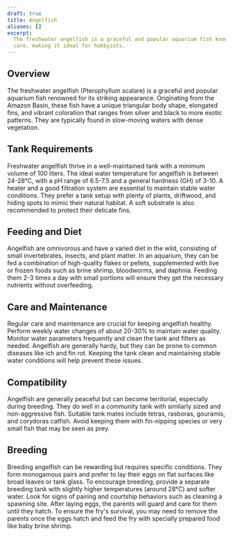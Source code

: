 ```yaml
---
draft: true
title: Angelfish
aliases: []
excerpt:
  The freshwater angelfish is a graceful and popular aquarium fish known for its striking appearance and relatively easy
  care, making it ideal for hobbyists.
---
```


## Overview

The freshwater angelfish (Pterophyllum scalare) is a graceful and popular aquarium fish renowned for its striking
appearance. Originating from the Amazon Basin, these fish have a unique triangular body shape, elongated fins, and
vibrant coloration that ranges from silver and black to more exotic patterns. They are typically found in slow-moving
waters with dense vegetation.

## Tank Requirements

Freshwater angelfish thrive in a well-maintained tank with a minimum volume of 100 liters. The ideal water temperature
for angelfish is between 24-28°C, with a pH range of 6.5-7.5 and a general hardness (GH) of 3-10. A heater and a good
filtration system are essential to maintain stable water conditions. They prefer a tank setup with plenty of plants,
driftwood, and hiding spots to mimic their natural habitat. A soft substrate is also recommended to protect their
delicate fins.

## Feeding and Diet

Angelfish are omnivorous and have a varied diet in the wild, consisting of small invertebrates, insects, and plant
matter. In an aquarium, they can be fed a combination of high-quality flakes or pellets, supplemented with live or
frozen foods such as brine shrimp, bloodworms, and daphnia. Feeding them 2-3 times a day with small portions will ensure
they get the necessary nutrients without overfeeding.

## Care and Maintenance

Regular care and maintenance are crucial for keeping angelfish healthy. Perform weekly water changes of about 20-30% to
maintain water quality. Monitor water parameters frequently and clean the tank and filters as needed. Angelfish are
generally hardy, but they can be prone to common diseases like ich and fin rot. Keeping the tank clean and maintaining
stable water conditions will help prevent these issues.

## Compatibility

Angelfish are generally peaceful but can become territorial, especially during breeding. They do well in a community
tank with similarly sized and non-aggressive fish. Suitable tank mates include tetras, rasboras, gouramis, and corydoras
catfish. Avoid keeping them with fin-nipping species or very small fish that may be seen as prey.

## Breeding

Breeding angelfish can be rewarding but requires specific conditions. They form monogamous pairs and prefer to lay their
eggs on flat surfaces like broad leaves or tank glass. To encourage breeding, provide a separate breeding tank with
slightly higher temperatures (around 28°C) and softer water. Look for signs of pairing and courtship behaviors such as
cleaning a spawning site. After laying eggs, the parents will guard and care for them until they hatch. To ensure the
fry's survival, you may need to remove the parents once the eggs hatch and feed the fry with specially prepared food
like baby brine shrimp.
